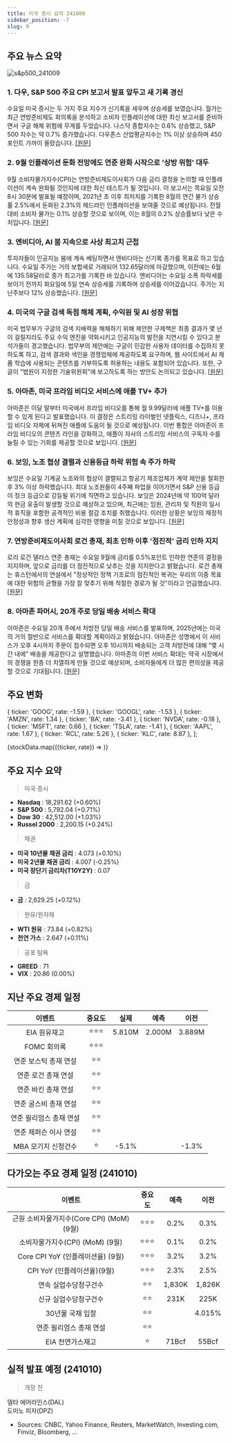 ```yaml
---
title: 미국 증시 요약 241009
sidebar_position: -7
slug: 9
---
```


## 주요 뉴스 요약

![s&p500_241009](/map/241009.png)

### 1. **다우, S&P 500 주요 CPI 보고서 발표 앞두고 새 기록 경신**

수요일 미국 증시는 두 가지 주요 지수가 신기록을 세우며 상승세를 보였습니다. 월가는 최근 연방준비제도 회의록을 분석하고 소비자 인플레이션에 대한 최신 보고서를 준비하면서 구글 해체 위험에 무게를 두었습니다. 나스닥 종합지수는 0.6% 상승했고, S&P 500 지수는 약 0.7% 증가했습니다. 다우존스 산업평균지수는 1% 이상 상승하며 450포인트 가까이 올랐습니다. [[원문]](https://finance.yahoo.com/news/live/stock-market-today-dow-sp-500-jump-to-fresh-records-as-key-cpi-report-looms-145320919.html)

### 2. **9월 인플레이션 둔화 전망에도 연준 완화 시작으로 '상방 위험' 대두**

9월 소비자물가지수(CPI)는 연방준비제도이사회가 다음 금리 결정을 논의할 때 인플레이션이 계속 완화될 것인지에 대한 최신 테스트가 될 것입니다. 이 보고서는 목요일 오전 8시 30분에 발표될 예정이며, 2021년 초 이후 최저치를 기록한 8월의 연간 물가 상승률 2.5%에서 둔화된 2.3%의 헤드라인 인플레이션을 보여줄 것으로 예상됩니다. 전월 대비 소비자 물가는 0.1% 상승할 것으로 보이며, 이는 8월의 0.2% 상승률보다 낮은 수치입니다. [[원문]](https://finance.yahoo.com/news/inflation-expected-to-slow-in-september-but-upside-risks-loom-amid-start-of-fed-easing-191301225.html)

### 3. **엔비디아, AI 붐 지속으로 사상 최고치 근접**

투자자들이 인공지능 붐에 계속 베팅하면서 엔비디아는 신기록 종가를 목표로 하고 있습니다. 수요일 주가는 거의 보합세로 거래되어 132.65달러에 마감했으며, 이전에는 6월에 135.58달러로 종가 최고가를 기록한 바 있습니다. 엔비디아는 수요일 소폭 하락세를 보이기 전까지 화요일에 5일 연속 상승세를 기록하며 상승세를 이어갔습니다. 주가는 지난주보다 12% 상승했습니다. [[원문]](https://finance.yahoo.com/news/nvidia-stock-steadies-with-record-high-in-sight-as-ai-boom-continues-162338821.html)

### 4. **미국의 구글 검색 독점 해체 계획, 수익원 및 AI 성장 위협**

미국 법무부가 구글의 검색 지배력을 해체하기 위해 제안한 구제책은 최종 결과가 몇 년이 걸릴지라도 주요 수익 엔진을 약화시키고 인공지능의 발전을 지연시킬 수 있다고 분석가들이 경고했습니다. 법무부의 제안에는 구글이 민감한 사용자 데이터를 수집하지 못하도록 하고, 검색 결과와 색인을 경쟁업체에 제공하도록 요구하며, 웹 사이트에서 AI 제품 학습에 사용되는 콘텐츠를 거부하도록 허용하는 내용도 포함되어 있습니다. 또한, 구글이 "법원이 지정한 기술위원회"에 보고하도록 하는 방안도 논의되고 있습니다. [[원문]](https://www.reuters.com/technology/us-plan-break-up-googles-search-dominance-threatens-profit-engine-ai-growth-2024-10-09/)

### 5. **아마존, 미국 프라임 비디오 서비스에 애플 TV+ 추가**

아마존은 이달 말부터 미국에서 프라임 비디오를 통해 월 9.99달러에 애플 TV+를 이용할 수 있게 된다고 발표했습니다. 이 결정은 스트리밍 라이벌인 넷플릭스, 디즈니+, 프라임 비디오 자체에 뒤쳐진 애플에 도움이 될 것으로 예상됩니다. 이번 통합은 아마존이 프라임 비디오의 콘텐츠 라인을 강화하고, 애플이 자사의 스트리밍 서비스의 구독자 수를 늘릴 수 있는 기회를 제공할 것으로 보입니다. [[원문]](https://www.reuters.com/business/media-telecom/amazon-adds-apple-tv-its-prime-video-streaming-service-us-2024-10-10/)

### 6. **보잉, 노조 협상 결렬과 신용등급 하락 위험 속 주가 하락**

보잉은 수요일 기계공 노조와의 협상이 결렬되고 항공기 제조업체가 계약 제안을 철회한 후 3% 이상 하락했습니다. 최대 노조원들이 4주째 파업을 이어가면서 S&P 신용 등급이 정크 등급으로 강등될 위기에 직면하고 있습니다. 보잉은 2024년에 약 100억 달러의 현금 유출이 발생할 것으로 예상하고 있으며, 최근에는 임원, 관리자 및 직원의 일시적 휴직을 포함한 공격적인 비용 절감 조치를 취했습니다. 이러한 상황은 보잉의 재정적 안정성과 향후 생산 계획에 심각한 영향을 미칠 것으로 보입니다. [[원문]](https://finance.yahoo.com/news/boeing-stock-falls-amid-breakdown-in-union-talks-risk-of-credit-rating-downgrade-140641677.html)

### 7. **연방준비제도이사회 로건 총재, 최초 인하 이후 '점진적' 금리 인하 지지**

로리 로건 댈러스 연준 총재는 수요일 9월에 금리를 0.5%포인트 인하한 연준의 결정을 지지하며, 앞으로 금리를 더 점진적으로 낮추는 것을 지지한다고 밝혔습니다. 로건 총재는 휴스턴에서의 연설에서 "정상적인 정책 기조로의 점진적인 복귀는 우리의 이중 목표에 대한 위험의 균형을 가장 잘 맞추기 위해 적절한 경로가 될 것"이라고 언급했습니다. [[원문]](https://finance.yahoo.com/news/feds-logan-supports-gradual-rate-reductions-following-initial-cut-141128167.html)

### 8. **아마존 파머시, 20개 주로 당일 배송 서비스 확대**

아마존은 수요일 20개 주에서 처방전 당일 배송 서비스를 발표하며, 2025년에는 미국의 거의 절반으로 서비스를 확대할 계획이라고 밝혔습니다. 아마존은 성명에서 이 서비스가 오후 4시까지 주문이 접수되면 오후 10시까지 배송되는 고객 처방전에 대해 "몇 시간 내에" 배송을 제공한다고 설명했습니다. 아마존의 이번 서비스 확대는 약국 시장에서의 경쟁을 한층 더 치열하게 만들 것으로 예상되며, 소비자들에게 더 많은 편의성을 제공할 것으로 기대됩니다. [[원문]](https://finance.yahoo.com/news/amazon-pharmacy-expands-same-day-delivery-into-20-more-states-145523002.html)

## 주요 변화

  { ticker: 'GOOG', rate: -1.59 },
  { ticker: 'GOOGL', rate: -1.53 },
  { ticker: 'AMZN', rate: 1.34 },
  { ticker: 'BA', rate: -3.41 },
  { ticker: 'NVDA', rate: -0.18 },
  { ticker: 'MSFT', rate: 0.66 },
  { ticker: 'TSLA', rate: -1.41 },
  { ticker: 'AAPL', rate: 1.67 },
  { ticker: 'RCL', rate: 5.26 },
  { ticker: 'KLC', rate: 8.87 },
];

{stockData.map(({ticker, rate}) => <StockCardMini key={ticker} ticker={ticker} rate={rate}></StockCardMini>)}

## 주요 지수 요약

> 미국 증시

- **Nasdaq** : 18,291.62 (+0.60%)
- **S&P 500** : 5,792.04 (+0.71%)
- **Dow 30** : 42,512.00 (+1.03%)
- **Russel 2000** : 2,200.15 (+0.24%)

> 채권

- **미국 10년물 채권 금리** : 4.073 (+0.10%)
- **미국 2년물 채권 금리** : 4.007 (-0.25%)
- **미국 장단기 금리차(T10Y2Y)** : 0.07

> 금

- **금** : 2,629.25 (+0.12%)

> 원유/원자재

- **WTI 원유** : 73.84 (+0.82%)
- **천연 가스** : 2.647 (+0.11%)

> 공포 탐욕

- **GREED** : 71
- **VIX** : 20.86 (0.00%)

## 지난 주요 경제 일정

|         이벤트          | 중요도 |  실제  |  예측  |  이전  |
| :---------------------: | :----: | :----: | :----: | :----: |
|      EIA 원유재고       | ⭐⭐⭐ | 5.810M | 2.000M | 3.889M |
|       FOMC 회의록       | ⭐⭐⭐ |        |        |        |
|  연준 보스틱 총재 연설  |  ⭐⭐  |        |        |        |
|   연준 로건 총재 연설   |  ⭐⭐  |        |        |        |
|   연준 바킨 총재 연설   |  ⭐⭐  |        |        |        |
|  연준 굴스비 총재 연설  |  ⭐⭐  |        |        |        |
| 연준 윌리엄스 총재 연설 |  ⭐⭐  |        |        |        |
|  연준 제퍼슨 이사 연설  |  ⭐⭐  |        |        |        |
|   MBA 모기지 신청건수   |   ⭐   | -5.1%  |        | -1.3%  |

## 다가오는 주요 경제 일정 (241010)

|                  이벤트                   | 중요도 |  예측  |  이전  |
| :---------------------------------------: | :----: | :----: | :----: |
| 근원 소비자물가지수(Core CPI) (MoM) (9월) | ⭐⭐⭐ |  0.2%  |  0.3%  |
|      소비자물가지수(CPI) (MoM) (9월)      | ⭐⭐⭐ |  0.1%  |  0.2%  |
|     Core CPI YoY (인플레이션율) (9월)     | ⭐⭐⭐ |  3.2%  |  3.2%  |
|        CPI YoY (인플레이션율)(9월)        | ⭐⭐⭐ |  2.3%  |  2.5%  |
|           연속 실업수당청구건수           |  ⭐⭐  | 1,830K | 1,826K |
|           신규 실업수당청구건수           |  ⭐⭐  |  231K  |  225K  |
|             30년물 국채 입찰              |  ⭐⭐  |        | 4.015% |
|          연준 윌리엄스 총재 연설          |  ⭐⭐  |        |        |
|             EIA 천연가스재고              |   ⭐   | 71Bcf  | 55Bcf  |

## 실적 발표 예정 (241010)

> 개장 전

델타 에어라인스(DAL)  
도미노 피자(DPZ)

- Sources: CNBC, Yahoo Finance, Reuters, MarketWatch, Investing.com, Finviz, Bloomberg, ...
